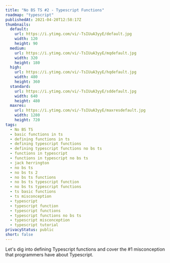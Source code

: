 ```yaml
---
title: "No BS TS #2 - Typescript Functions"
roadmap: "typescript"
publishedAt: 2021-04-20T12:58:17Z
thumbnails:
  default:
    url: https://i.ytimg.com/vi/-TsIUuA3yyE/default.jpg
    width: 120
    height: 90
  medium:
    url: https://i.ytimg.com/vi/-TsIUuA3yyE/mqdefault.jpg
    width: 320
    height: 180
  high:
    url: https://i.ytimg.com/vi/-TsIUuA3yyE/hqdefault.jpg
    width: 480
    height: 360
  standard:
    url: https://i.ytimg.com/vi/-TsIUuA3yyE/sddefault.jpg
    width: 640
    height: 480
  maxres:
    url: https://i.ytimg.com/vi/-TsIUuA3yyE/maxresdefault.jpg
    width: 1280
    height: 720
tags:
  - No BS TS
  - basic functions in ts
  - defining functions in ts
  - defining typescript functions
  - defining typescript functions no bs ts
  - functions in typescript
  - functions in typescript no bs ts
  - jack herrington
  - no bs ts
  - no bs ts 2
  - no bs ts functions
  - no bs ts typescript function
  - no bs ts typescript functions
  - ts basic functions
  - ts misconception
  - typescript
  - typescript function
  - typescript functions
  - typescript functions no bs ts
  - typescript misconception
  - typescript tutorial
privacyStatus: public
short: false
---
```


Let's dig into defining Typescript functions and cover the #1 misconception that programmers have about Typescript.
